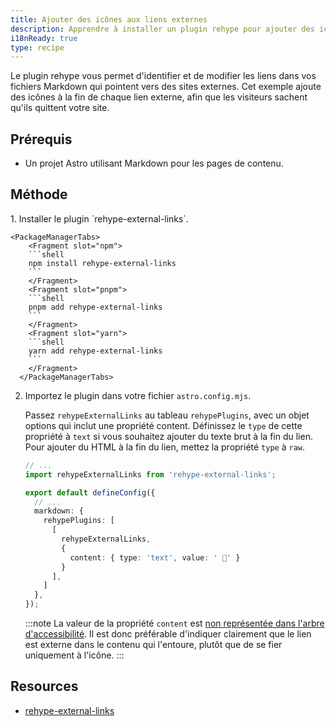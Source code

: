 ```yaml
---
title: Ajouter des icônes aux liens externes
description: Apprendre à installer un plugin rehype pour ajouter des icônes aux liens externes dans vos fichiers Markdown.
i18nReady: true
type: recipe
---
```


Le plugin rehype vous permet d'identifier et de modifier les liens dans vos fichiers Markdown qui pointent vers des sites externes. Cet exemple ajoute des icônes à la fin de chaque lien externe, afin que les visiteurs sachent qu'ils quittent votre site.

## Prérequis

- Un projet Astro utilisant Markdown pour les pages de contenu.

## Méthode

<Steps>
1. Installer le plugin `rehype-external-links`.

    <PackageManagerTabs>
        <Fragment slot="npm">
        ```shell
        npm install rehype-external-links
        ```
        </Fragment>
        <Fragment slot="pnpm">
        ```shell
        pnpm add rehype-external-links
        ```
        </Fragment>
        <Fragment slot="yarn">
        ```shell
        yarn add rehype-external-links
        ```
        </Fragment>
      </PackageManagerTabs>

2. Importez le plugin dans votre fichier `astro.config.mjs`.

    Passez `rehypeExternalLinks` au tableau `rehypePlugins`, avec un objet options qui inclut une propriété content. Définissez le `type` de cette propriété à `text` si vous souhaitez ajouter du texte brut à la fin du lien. Pour ajouter du HTML à la fin du lien, mettez la propriété `type` à `raw`.
  
    ```ts
    // ...
    import rehypeExternalLinks from 'rehype-external-links';

    export default defineConfig({
      // ...
      markdown: {
        rehypePlugins: [
          [
            rehypeExternalLinks,
            {
              content: { type: 'text', value: ' 🔗' }
            }
          ],
        ]
      },
    });
    ```
  
    :::note
      La valeur de la propriété `content` est [non représentée dans l'arbre d'accessibilité](https://developer.mozilla.org/fr-FR/docs/Web/CSS/content#accessibilité). Il est donc préférable d'indiquer clairement que le lien est externe dans le contenu qui l'entoure, plutôt que de se fier uniquement à l'icône.
    :::
</Steps>


## Resources
- [rehype-external-links](https://www.npmjs.com/package/rehype-external-links)
